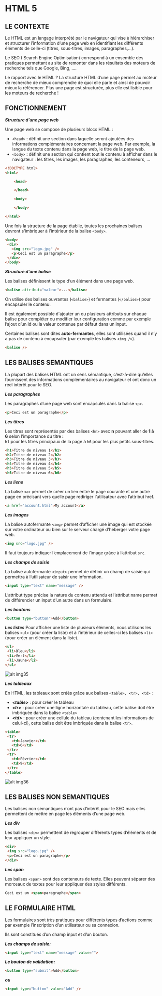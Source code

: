 # HTML 5

## LE CONTEXTE

Le HTML est un langage interprété par le navigateur qui vise à hiérarchiser et 
structurer l’information d’une page web en identifiant les différents éléments de celle-ci (titres, sous-titres, images, paragraphes,…).

Le SEO ( Search Engine Optimisation) correspond à un ensemble des pratiques permettant au site de remonter dans 
les résultats des moteurs de recherche tels que Google, Bing, ….

Le rapport avec le HTML ? La structure HTML d’une page permet au moteur de recherche de mieux comprendre 
de quoi elle parle et ainsi de pouvoir mieux la référencer. Plus une page est structurée, plus elle est lisible pour les moteurs de recherche !

## FONCTIONNEMENT

***Structure d’une page web***

Une page web se compose de plusieurs blocs HTML :

- ```<head>``` : définit une section dans laquelle seront ajoutées des informations complémentaires concernant la page web. Par exemple, la langue du texte contenu dans la page web, le titre de la page web.
- ```<body>``` : définit une section qui contient tout le contenu à afficher dans le navigateur : les titres, les images, les paragraphes, les conteneurs, ...

```html
<!DOCTYPE html>
<html>

    <head>

    </head>

    <body>

    </body>

</html>
```

Une fois la structure de la page établie, toutes les prochaines balises devront s’imbriquer à l’intérieur de la balise ```<body>```. 

```html
<body>
 <div>
   <img src="logo.jpg" />
   <p>Ceci est un paragraphe</p>
 </div>
</body>
```

***Structure d’une balise***

Les balises définissent le type d’un élément dans une page web.

```html
<balise attribut="valeur">...</balise>
```

On utilise des balises ouvrantes (```<balise>```) et fermantes (```</balise>```) pour encapsuler le contenu.

Il est également possible d'ajouter un ou plusieurs attributs sur chaque balise pour compléter ou modifier 
leur configuration comme par exemple l’ajout d’un id ou la valeur contenue par défaut dans un input.

Certaines balises sont dites **auto-fermantes**, elles sont utilisées quand il n’y a pas de contenu 
à encapsuler (par exemple les balises ```<img />```).

```html
<balise />
```

## LES BALISES SEMANTIQUES

La plupart des balises HTML ont un sens sémantique, c’est-à-dire qu’elles fournissent des informations complémentaires 
au navigateur et ont donc un réel intérêt pour le SEO.

***Les paragraphes***

Les paragraphes d’une page web sont encapsulés dans la balise ```<p>```.

```html
<p>Ceci est un paragraphe</p>
```

***Les titres***

Les titres sont représentés par des balises ```<hn>``` avec **n** pouvant aller de **1 à 6** selon l’importance du titre :  
```h1``` pour les titres principaux de la page à ```h6``` pour les plus petits sous-titres.

```html
<h1>Titre de niveau 1</h1>
<h2>Titre de niveau 2</h2>
<h3>Titre de niveau 3</h3>
<h4>Titre de niveau 4</h4>
<h5>Titre de niveau 5</h5>
<h6>Titre de niveau 6</h6>
```

***Les liens***

La balise ```<a>``` permet de créer un lien entre le page courante et une autre page en précisant vers quelle page rediriger l’utilisateur avec l’attribut href.

```html
<a href="account.html">My account</a>
```

***Les images***

La balise autofermante ```<img>``` permet d’afficher une image qui est stockée sur votre ordinateur 
ou bien sur le serveur chargé d’héberger votre page web.

```html
<img src="logo.jpg" />
```

Il faut toujours indiquer l’emplacement de l’image grâce à l’attribut ```src```.

***Les champs de saisie***

La balise autofermante ```<input>``` permet de définir un champ de saisie qui permettra à l’utilisateur de saisir une information.

```html
<input type="text" name="message" />
```

L’attribut type précise la nature du contenu attendu et l’attribut name permet de différencier un input d’un autre dans un formulaire.

***Les boutons***

```html
<button type="button">Add</button>
```

***Les listes***
Pour afficher une liste de plusieurs éléments, nous utilisons les balises ```<ul>``` (pour créer la liste) 
et à l’intérieur de celles-ci les balises ```<li>``` (pour créer un élément dans la liste).

```html
<ul>
 <li>Bleu</li>
 <li>Vert</li>
 <li>Jaune</li>
</ul>
```

![alt img35](/images/courses/level1/img35.png)

***Les tableaux***

En HTML, les tableaux sont créés grâce aux balises ```<table>, <tr>, <td>``` :

- ***\<table>*** : pour créer le tableau
- ***\<tr>*** : pour créer une ligne horizontale du tableau, cette balise doit être imbriquée dans la balise ```<table>```
- ***\<td>*** : pour créer une cellule du tableau (contenant les informations de celui-ci), cette balise doit être imbriquée dans la balise ```<tr>```.

```html
<table>
 <tr>
   <td>Janvier</td>
   <td>6</td>
 </tr>
 <tr>
   <td>Février</td>
   <td>9</td>
 </tr>
</table>
```

![alt img36](/images/courses/level1/img36.png)

## LES BALISES NON SEMANTIQUES

Les balises non sémantiques n’ont pas d’intérêt pour le SEO mais elles permettent de mettre en page les éléments d’une page web.

***Les div***

Les balises ```<div>``` permettent de regrouper différents types d’éléments et de leur appliquer un style.

```html
<div>
 <img src="logo.jpg" />
 <p>Ceci est un paragraphe</p>
</div>
```

***Les span***

Les balises ```<span>``` sont des conteneurs de texte. Elles peuvent séparer des morceaux de textes pour leur appliquer des styles différents.

```html
Ceci est un <span>paragraphe</span>
```

## LE FORMULAIRE HTML

Les formulaires sont très pratiques pour différents types d’actions comme par exemple l’inscription d’un utilisateur ou sa connexion.

Ils sont constitués d’un champ input et d’un bouton.

***Les champs de saisie:***

```html
<input type="text" name="message" value="">
```

***Le bouton de validation:***

```html
<button type="submit">Add</button>
```

***ou***

```html
<input type="button" value="Add" />
```


